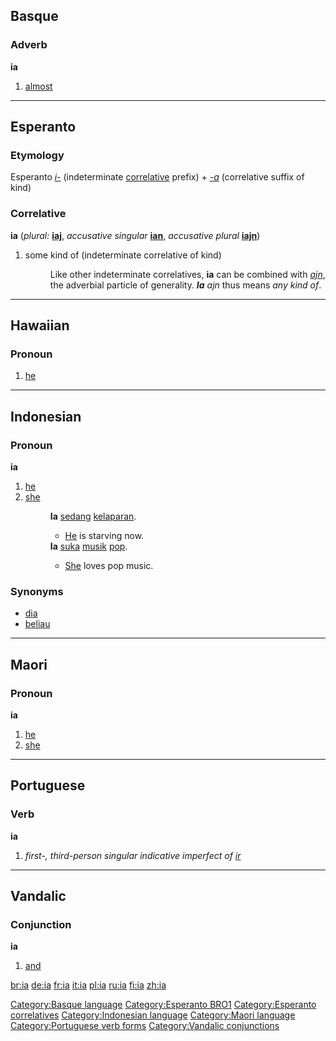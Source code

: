 {{see|i-a|-ía}}
==Basque==

===Adverb===
'''ia'''

# [[almost]]

[[Category:Basque language]]

----

==Esperanto==

===Etymology===
Esperanto ''[[i-]]'' (indeterminate [[:Category:Esperanto correlatives|correlative]] prefix) + ''[[-a]]'' (correlative suffix of kind)

===Correlative===
{{rfc-header|Correlative}}
'''ia''' (''plural:'' '''[[iaj]]''', ''accusative singular'' '''[[ian]]''', ''accusative plural'' '''[[iajn]]''')

# some kind of (indeterminate correlative of kind)
#: Like other indeterminate correlatives, '''ia''' can be combined with ''[[ajn]]'', the adverbial particle of generality. '''''Ia''' ajn'' thus means ''any kind of''.

[[Category:Esperanto BRO1]]
[[Category:Esperanto correlatives]]

----

==Hawaiian==

===Pronoun===
{{haw-pron}}

# [[he]]

----

==Indonesian==

===Pronoun===
'''ia'''

# [[he]]
# [[she]]
#: '''Ia''' [[sedang]] [[lapar|kelaparan]].
#:* [[he|He]] is starving now.
#: '''Ia''' [[suka]] [[musik]] [[pop]].
#:* [[she|She]] loves pop music.

===Synonyms===
* [[dia]]
* [[beliau]]

[[Category:Indonesian language]]

----

==Maori==

===Pronoun===
'''ia'''

# [[he]]
# [[she]]

[[Category:Maori language]]

----

==Portuguese==

===Verb===
'''ia'''

# ''first-, third-person singular indicative imperfect of [[ir]]''

[[Category:Portuguese verb forms]]

----

==Vandalic==

===Conjunction===
'''ia'''

# [[and]]

[[Category:Vandalic conjunctions]]

[[br:ia]]
[[de:ia]]
[[fr:ia]]
[[it:ia]]
[[pl:ia]]
[[ru:ia]]
[[fi:ia]]
[[zh:ia]]